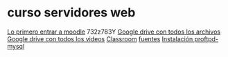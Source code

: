 = curso servidores web =
[[http://cursos.cdea.cebanc.com/moodle/|Lo primero entrar a moodle]] 732z783Y
[[https://drive.google.com/drive/folders/1ypsND7TPcgG87urQZNpO4jMKzlZjgqfH|Google drive con todos los archivos]]
[[https://drive.google.com/drive/folders/1-tk_vRYRbD25WqiqjXdUqGqOgoQAdLCX|Google drive con todos los videos]]
[[https://classroom.google.com/u/0/c/MTQ2Nzc2OTgzMjMz|Classroom]]
[[fuentes]]
[[https://sites.google.com/site/desplieguedeaplicacionesweb/tema-3-servicios-de-transferencia-de-ficheros-ftp/practica-proftpd-con-usuarios-virtuales-en-mysql|Instalación proftpd-mysql]]

